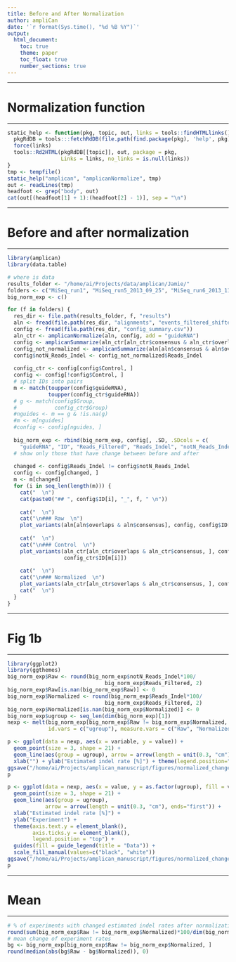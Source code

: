 ```yaml
---
title: Before and After Normalization
author: ampliCan
date: '`r format(Sys.time(), "%d %B %Y")`'
output:
  html_document:
    toc: true
    theme: paper
    toc_float: true
    number_sections: true
---
```


***

# Normalization function

***

```r
static_help <- function(pkg, topic, out, links = tools::findHTMLlinks()) {
  pkgRdDB = tools:::fetchRdDB(file.path(find.package(pkg), 'help', pkg))
  force(links)
  tools::Rd2HTML(pkgRdDB[[topic]], out, package = pkg,
                 Links = links, no_links = is.null(links))
}
tmp <- tempfile()
static_help("amplican", "amplicanNormalize", tmp)
out <- readLines(tmp)
headfoot <- grep("body", out)
cat(out[(headfoot[1] + 1):(headfoot[2] - 1)], sep = "\n")
```

***

# Before and after normalization

***

```r
library(amplican)
library(data.table)

# where is data
results_folder <- "/home/ai/Projects/data/amplican/Jamie/"
folders <- c("MiSeq_run1", "MiSeq_run5_2013_09_25", "MiSeq_run6_2013_11_19", "MiSeq_run9_2014_03_26")
big_norm_exp <- c()

for (f in folders) {
  res_dir <- file.path(results_folder, f, "results")
  aln <- fread(file.path(res_dir, "alignments", "events_filtered_shifted.csv"))
  config <- fread(file.path(res_dir, "config_summary.csv"))
  aln_ctr <- amplicanNormalize(aln, config, add = "guideRNA")
  config <- amplicanSummarize(aln_ctr[aln_ctr$consensus & aln_ctr$overlaps, ], config)
  config_not_normalized <- amplicanSummarize(aln[aln$consensus & aln$overlaps, ], config)
  config$notN_Reads_Indel <- config_not_normalized$Reads_Indel
  
  config_ctr <- config[config$Control, ]
  config <- config[!config$Control, ]
  # split IDs into pairs
  m <- match(toupper(config$guideRNA), 
             toupper(config_ctr$guideRNA))
  # g <- match(config$Group, 
  #            config_ctr$Group)
  #nguides <- m == g & !is.na(g)
  #m <- m[nguides]
  #config <- config[nguides, ]
  
  big_norm_exp <- rbind(big_norm_exp, config[, .SD, .SDcols = c(
    "guideRNA", "ID", "Reads_Filtered", "Reads_Indel", "notN_Reads_Indel")])
  # show only those that have change between before and after
  
  changed <- config$Reads_Indel != config$notN_Reads_Indel
  config <- config[changed, ]
  m <- m[changed]
  for (i in seq_len(length(m))) {
    cat("  \n")
    cat(paste0("## ", config$ID[i], "_", f, " \n"))
    
    cat("  \n")
    cat("\n### Raw  \n")
    plot_variants(aln[aln$overlaps & aln$consensus], config, config$ID[i])
    
    cat("  \n")
    cat("\n### Control  \n")
    plot_variants(aln_ctr[aln_ctr$overlaps & aln_ctr$consensus, ], config_ctr, 
                  config_ctr$ID[m[i]])
    
    cat("  \n")
    cat("\n### Normalized  \n")
    plot_variants(aln_ctr[aln_ctr$overlaps & aln_ctr$consensus, ], config, config$ID[i]) 
    cat("  \n")
  }
}
```

***

# Fig 1b

***

```r
library(ggplot2)
library(ggthemes)
big_norm_exp$Raw <- round(big_norm_exp$notN_Reads_Indel*100/
                               big_norm_exp$Reads_Filtered, 2)
big_norm_exp$Raw[is.nan(big_norm_exp$Raw)] <- 0
big_norm_exp$Normalized <- round(big_norm_exp$Reads_Indel*100/
                               big_norm_exp$Reads_Filtered, 2)
big_norm_exp$Normalized[is.nan(big_norm_exp$Normalized)] <- 0
big_norm_exp$ugroup <- seq_len(dim(big_norm_exp)[1])
nexp <- melt(big_norm_exp[big_norm_exp$Raw != big_norm_exp$Normalized, ], 
             id.vars = c("ugroup"), measure.vars = c("Raw", "Normalized"))

p <- ggplot(data = nexp, aes(x = variable, y = value)) +
  geom_point(size = 3, shape = 21) +
  geom_line(aes(group = ugroup), arrow = arrow(length = unit(0.3, "cm"))) +
  xlab("") + ylab("Estimated indel rate [%]") + theme(legend.position="none")
ggsave("/home/ai/Projects/amplican_manuscript/figures/normalized_change.png", p)
p

p <- ggplot(data = nexp, aes(x = value, y = as.factor(ugroup), fill = variable)) +
  geom_point(size = 3, shape = 21) +
  geom_line(aes(group = ugroup), 
            arrow = arrow(length = unit(0.3, "cm"), ends="first")) +
  xlab("Estimated indel rate [%]") + 
  ylab("Experiment") +
  theme(axis.text.y = element_blank(),
        axis.ticks.y = element_blank(),
        legend.position = "top") +
  guides(fill = guide_legend(title = "Data")) +
  scale_fill_manual(values=c("black", "white"))
ggsave("/home/ai/Projects/amplican_manuscript/figures/normalized_change2.png", p)
p
```


***

# Mean

***

```r
# % of experiments with changed estimated indel rates after normalization
round(sum(big_norm_exp$Raw != big_norm_exp$Normalized)*100/dim(big_norm_exp)[1], 0)
# mean change of experiment rates
bg <- big_norm_exp[big_norm_exp$Raw != big_norm_exp$Normalized, ]
round(median(abs(bg$Raw - bg$Normalized)), 0)
```
